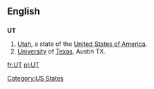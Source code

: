 {{see|ut}}
==English==

==={{abbreviation}}===
'''UT'''

# [[Utah]], a state of the [[United States of America]].
# [[University]] of [[Texas]], Austin TX.

[[Category:US States]]

[[fr:UT]]
[[pl:UT]]